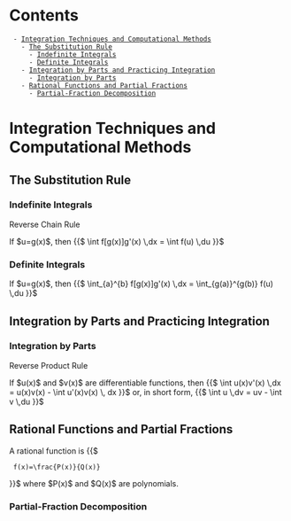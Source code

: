 = Contents =
  - [[#Integration Techniques and Computational Methods|Integration Techniques and Computational Methods]]
    - [[#Integration Techniques and Computational Methods#The Substitution Rule|The Substitution Rule]]
      - [[#Integration Techniques and Computational Methods#The Substitution Rule#Indefinite Integrals|Indefinite Integrals]]
      - [[#Integration Techniques and Computational Methods#The Substitution Rule#Definite Integrals|Definite Integrals]]
    - [[#Integration Techniques and Computational Methods#Integration by Parts and Practicing Integration|Integration by Parts and Practicing Integration]]
      - [[#Integration Techniques and Computational Methods#Integration by Parts and Practicing Integration#Integration by Parts|Integration by Parts]]
    - [[#Integration Techniques and Computational Methods#Rational Functions and Partial Fractions|Rational Functions and Partial Fractions]]
      - [[#Integration Techniques and Computational Methods#Rational Functions and Partial Fractions#Partial-Fraction Decomposition|Partial-Fraction Decomposition]]

= Integration Techniques and Computational Methods =

== The Substitution Rule ==
=== Indefinite Integrals ===

Reverse Chain Rule

If $u=g(x)$, then
{{$
\int f[g(x)]g'(x) \,dx = \int f(u) \,du
}}$

=== Definite Integrals ===

If $u=g(x)$, then
{{$
\int_{a}^{b} f[g(x)]g'(x) \,dx = \int_{g(a)}^{g(b)} f(u) \,du
}}$

== Integration by Parts and Practicing Integration ==

=== Integration by Parts ===

Reverse Product Rule

If $u(x)$ and $v(x)$ are differentiable functions, then
{{$
\int u(x)v'(x) \,dx = u(x)v(x) - \int u'(x)v(x) \, dx
}}$
or, in short form,
{{$
\int u \,dv = uv - \int v \,du
}}$

== Rational Functions and Partial Fractions ==

A rational function is
{{$
  f(x)=\frac{P(x)}{Q(x)}
}}$
where $P(x)$ and $Q(x)$ are polynomials.

=== Partial-Fraction Decomposition ===
